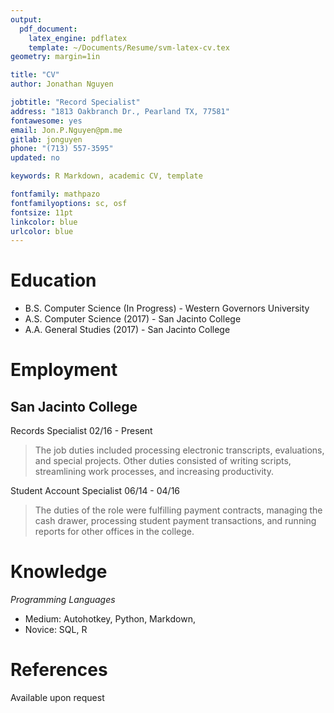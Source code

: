 ```yaml
---
output: 
  pdf_document:
    latex_engine: pdflatex
    template: ~/Documents/Resume/svm-latex-cv.tex
geometry: margin=1in

title: "CV"
author: Jonathan Nguyen

jobtitle: "Record Specialist"
address: "1813 Oakbranch Dr., Pearland TX, 77581"
fontawesome: yes
email: Jon.P.Nguyen@pm.me 
gitlab: jonguyen 
phone: "(713) 557-3595"
updated: no

keywords: R Markdown, academic CV, template

fontfamily: mathpazo
fontfamilyoptions: sc, osf
fontsize: 11pt
linkcolor: blue
urlcolor: blue
---
```


# Education

* B.S. Computer Science (In Progress) - Western Governors University
* A.S. Computer Science (2017) - San Jacinto College
* A.A. General Studies (2017) - San Jacinto College

# Employment

## San Jacinto College

Records Specialist \hfill 02/16 - Present  

> The job duties included processing electronic transcripts, evaluations, and special projects. Other duties consisted of writing scripts, streamlining work processes, and increasing productivity.

Student Account Specialist \hfill 06/14 - 04/16 

> The duties of the role were fulfilling payment contracts, managing the cash drawer, processing student payment transactions, and running reports for other offices in the college.   

# Knowledge

*Programming Languages*  

* Medium: Autohotkey, Python, Markdown, \LaTeX
* Novice: SQL, R 

# References

Available upon request
